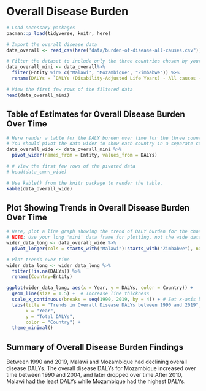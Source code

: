 # Overall Disease Burden

```r
# Load necessary packages
pacman::p_load(tidyverse, knitr, here)

# Import the overall disease data
data_overall <- read_csv(here("data/burden-of-disease-all-causes.csv"))
```

```r
# Filter the dataset to include only the three countries chosen by your group.
data_overall_mini <- data_overall%>% 
  filter(Entity %in% c("Malawi", "Mozambique", "Zimbabwe")) %>% 
  rename(DALYs = `DALYs (Disability-Adjusted Life Years) - All causes - Sex: Both - Age: Age-standardized (Rate)`)

# View the first few rows of the filtered data
head(data_overall_mini)
```

## Table of Estimates for Overall Disease Burden Over Time

```r
# Here render a table for the DALY burden over time for the three countries. 
# You should pivot the data wider to show each country in a separate column.
data_overall_wide <- data_overall_mini %>%
  pivot_wider(names_from = Entity, values_from = DALYs)

# # View the first few rows of the pivoted data
# head(data_cmnn_wide)

# Use kable() from the knitr package to render the table.
kable(data_overall_wide)
```

## Plot Showing Trends in Overall Disease Burden Over Time

```r
# Here, plot a line graph showing the trend of DALY burden for the chosen countries over time. You can use ggplot2 to create this plot. Each country's line should be a different color.
# NOTE: Use your long 'mini' data frame for plotting, not the wide data used for the table.
wider_data_long <- data_overall_wide %>%
  pivot_longer(cols = starts_with("Malawi"):starts_with("Zimbabwe"), names_to = "Entity", values_to = "DALYs")

# Plot trends over time
wider_data_long <- wider_data_long %>% 
  filter(!is.na(DALYs)) %>% 
  rename(Country=Entity)

ggplot(wider_data_long, aes(x = Year, y = DALYs, color = Country)) +
  geom_line(size = 1.5) +  # Increase line thickness
  scale_x_continuous(breaks = seq(1990, 2019, by = 4)) + # Set x-axis breaks to every 5 years
  labs(title = "Trends in Overall Disease DALYs between 1990 and 2019",
       x = "Year",
       y = "Total DALYs",
       color = "Country") +
  theme_minimal()
```

## Summary of Overall Disease Burden Findings

Between 1990 and 2019, Malawi and Mozambique had declining overall disease DALYs. The overall disease DALYs for Mozambique increased over time between 1990 and 2004, and later dropped over time.After 2010, Malawi had the least DALYs while Mozambique had the highest DALYs.
